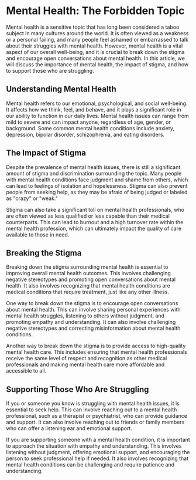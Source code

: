 
<Head>
    <title>Mental Health | Guy Guide</title>
    <meta
        name="description"
        content="Mental Health: The Forbidden Topic."
    />
    <meta
        property="og:description"
        content="Guy Guide | Mental Health"
    />
</Head>

# Mental Health: The Forbidden Topic

Mental health is a sensitive topic that has long been considered a taboo subject in many cultures around the world. It is often viewed as a weakness or a personal failing, and many people feel ashamed or embarrassed to talk about their struggles with mental health. However, mental health is a vital aspect of our overall well-being, and it is crucial to break down the stigma and encourage open conversations about mental health. In this article, we will discuss the importance of mental health, the impact of stigma, and how to support those who are struggling.

## Understanding Mental Health
Mental health refers to our emotional, psychological, and social well-being. It affects how we think, feel, and behave, and it plays a significant role in our ability to function in our daily lives. Mental health issues can range from mild to severe and can impact anyone, regardless of age, gender, or background. Some common mental health conditions include anxiety, depression, bipolar disorder, schizophrenia, and eating disorders.

## The Impact of Stigma
Despite the prevalence of mental health issues, there is still a significant amount of stigma and discrimination surrounding the topic. Many people with mental health conditions face judgment and shame from others, which can lead to feelings of isolation and hopelessness. Stigma can also prevent people from seeking help, as they may be afraid of being judged or labeled as "crazy" or "weak."

Stigma can also take a significant toll on mental health professionals, who are often viewed as less qualified or less capable than their medical counterparts. This can lead to burnout and a high turnover rate within the mental health profession, which can ultimately impact the quality of care available to those in need.

## Breaking the Stigma
Breaking down the stigma surrounding mental health is essential to improving overall mental health outcomes. This involves challenging negative stereotypes and promoting open conversations about mental health. It also involves recognizing that mental health conditions are medical conditions that require treatment, just like any other illness.

One way to break down the stigma is to encourage open conversations about mental health. This can involve sharing personal experiences with mental health struggles, listening to others without judgment, and promoting empathy and understanding. It can also involve challenging negative stereotypes and correcting misinformation about mental health conditions.

Another way to break down the stigma is to provide access to high-quality mental health care. This includes ensuring that mental health professionals receive the same level of respect and recognition as other medical professionals and making mental health care more affordable and accessible to all.

## Supporting Those Who Are Struggling
If you or someone you know is struggling with mental health issues, it is essential to seek help. This can involve reaching out to a mental health professional, such as a therapist or psychiatrist, who can provide guidance and support. It can also involve reaching out to friends or family members who can offer a listening ear and emotional support.

If you are supporting someone with a mental health condition, it is important to approach the situation with empathy and understanding. This involves listening without judgment, offering emotional support, and encouraging the person to seek professional help if needed. It also involves recognizing that mental health conditions can be challenging and require patience and understanding.